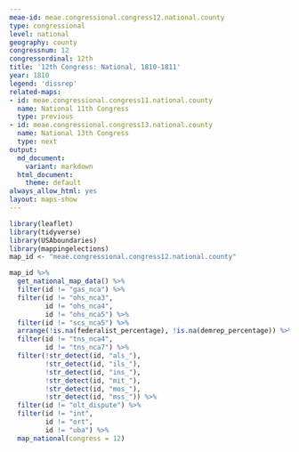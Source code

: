 ```yaml
---
meae-id: meae.congressional.congress12.national.county
type: congressional
level: national
geography: county
congressnum: 12
congressordinal: 12th
title: '12th Congress: National, 1810-1811'
year: 1810
legend: 'dissrep'
related-maps:
- id: meae.congressional.congress11.national.county
  name: National 11th Congress
  type: previous
- id: meae.congressional.congress13.national.county
  name: National 13th Congress
  type: next
output:
  md_document:
    variant: markdown
  html_document:
    theme: default
always_allow_html: yes
layout: maps-show
---
```


```r
library(leaflet)
library(tidyverse)
library(USAboundaries)
library(mappingelections)
map_id <- "meae.congressional.congress12.national.county"
```

<div class="map">

```r
map_id %>%
  get_national_map_data() %>%
  filter(id != "gas_nca") %>% 
  filter(id != "ohs_nca3",
         id != "ohs_nca4",
         id != "ohs_nca5") %>% 
  filter(id != "scs_nca5") %>% 
  arrange(!is.na(federalist_percentage), !is.na(demrep_percentage)) %>%
  filter(id != "tns_nca4",
         id != "tns_nca7") %>%
  filter(!str_detect(id, "als_"),
         !str_detect(id, "ils_"),
         !str_detect(id, "ins_"),
         !str_detect(id, "mit_"),
         !str_detect(id, "mos_"),
         !str_detect(id, "mss_")) %>%
  filter(id != "olt_dispute") %>% 
  filter(id != "int",
         id != "ort",
         id != "uba") %>%
  map_national(congress = 12)
```

</div>

<div class="results-table">

</div>
